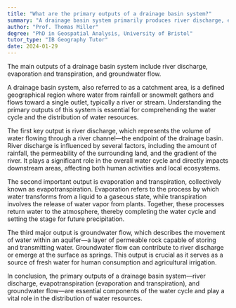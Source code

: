```yaml
---
title: "What are the primary outputs of a drainage basin system?"
summary: "A drainage basin system primarily produces river discharge, evaporation, transpiration, and groundwater flow, which are essential components of the hydrological cycle."
author: "Prof. Thomas Miller"
degree: "PhD in Geospatial Analysis, University of Bristol"
tutor_type: "IB Geography Tutor"
date: 2024-01-29
---
```


The main outputs of a drainage basin system include river discharge, evaporation and transpiration, and groundwater flow.

A drainage basin system, also referred to as a catchment area, is a defined geographical region where water from rainfall or snowmelt gathers and flows toward a single outlet, typically a river or stream. Understanding the primary outputs of this system is essential for comprehending the water cycle and the distribution of water resources.

The first key output is river discharge, which represents the volume of water flowing through a river channel—the endpoint of the drainage basin. River discharge is influenced by several factors, including the amount of rainfall, the permeability of the surrounding land, and the gradient of the river. It plays a significant role in the overall water cycle and directly impacts downstream areas, affecting both human activities and local ecosystems.

The second important output is evaporation and transpiration, collectively known as evapotranspiration. Evaporation refers to the process by which water transforms from a liquid to a gaseous state, while transpiration involves the release of water vapor from plants. Together, these processes return water to the atmosphere, thereby completing the water cycle and setting the stage for future precipitation.

The third major output is groundwater flow, which describes the movement of water within an aquifer—a layer of permeable rock capable of storing and transmitting water. Groundwater flow can contribute to river discharge or emerge at the surface as springs. This output is crucial as it serves as a source of fresh water for human consumption and agricultural irrigation.

In conclusion, the primary outputs of a drainage basin system—river discharge, evapotranspiration (evaporation and transpiration), and groundwater flow—are essential components of the water cycle and play a vital role in the distribution of water resources.
    